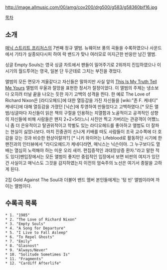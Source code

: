 http://image.allmusic.com/00/amg/cov200/drg500/g583/g58360bif16.jpg

[[목차]]

== 소개 ==
[[매닉 스트리트 프리처스]]의 7번째 정규 앨범. 뉴웨이브 풍의 곡들을 수록하였으나 사운드에서 기타가 실종되다시피 하여 락 밴드가 맞나 여러모로 미지근한 반응만 남긴 앨범.

싱글 Empty Souls는 영국 싱글 차트에서 팬들이 밀어주기로 2위까지 진입하였으나 이시기의 월드투어는 영국, 일본 단 두군데로 그치는 부진을 겪었다.

앨범의 모든 면모가 겨울같다고 자신들은 말하지만 사실 앞의 [[This Is My Truth Tell Me Yours]] 앨범의 우울과 절망을 표현한 정서가 절정이었다. 이 앨범의 주제는 냉소보다 오히려 터널 끝을 나오는 듯한 자기 고백의 성격을 띈다. 한 예로 The Love of Richard Nixon은 [라디오헤드]에 대한 열등감을 가진 자신들을 [wiki:"존 F. 케네디" 케네디]에 대해 열등감을 가졌던 [닉슨]에 투영하여 만들었다고 고백하였다.[* 모든 앨범/싱글마다 자신들이 읽은 책의 구절을 인용하는 치열함과 노골적이고 공격적인 성향의 자신들에 비해 사람들은 왠지 2+2=5라느니 사진만 찍고 가버리는 관광객이 어쨌느니 좀 더 은유적이고 탈권위적이고 학벌도 있는 라디오헤드를 좋아하고 앨범도 더 잘파는 현실이 싫었나보다. 마치 진중권이 신나게 키배를 떠도 사람들이 조국 교수쪽에 더 호감을 갖는 것과 비슷한 현상이랄까?] [* 니키 와이어는 Lifeblood로 활동하던 시기에 한 팬진과의 인터뷰에서 "라디오헤드가 케네디라면, 매닉스는 닉슨이야. 그 누구보다도 열 배는 열심히 노력해야 하는 미운 오리 새끼. 편집증적인 과대망상증 환자."라고 말한 적도 있다]팬입장에서는 모든 앨범이 좋지만 중립적인 입장에서 보면 비판의 여지가 있던건 사실이고 매닉스도 그것을 감지하였는지 이전의 엄숙주의 노선은 여기서 종말을 고하게 된다.

2집 Gold Against The Soul과 더불어 밴드 멤버 본인들에게는 '텅 빈' 앨범이라며 까이는 앨범이다.

== 수록곡 목록 ==
 * 1. "1985"
 * 2. "The Love of Richard Nixon"
 * 3. "Empty Souls"
 * 4. "A Song for Departure"
 * 5. "I Live to Fall Asleep"
 * 6. "To Repel Ghosts"
 * 7. "Emily"
 * 8. "Glasnost"
 * 9. "Always/Never"
 * 10. "Solitude Sometimes Is"
 * 11. "Fragments"
 * 12. "Cardiff Afterlife"
